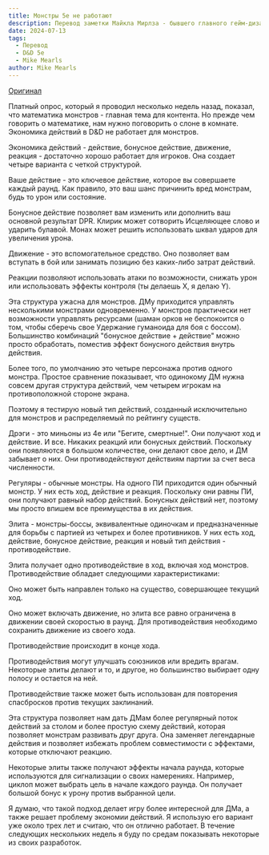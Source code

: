 ```yaml
---
title: Монстры 5e не работают
description: Перевод заметки Майкла Мирлза - бывшего главного гейм-дизайнера пятой редакции D&D про механику монстров
date: 2024-07-13
tags:
  - Перевод
  - D&D 5e
  - Mike Mearls
author: Mike Mearls
---
```


[Оригинал](https://www.patreon.com/posts/5e-monsters-dont-107892435)

Платный опрос, который я проводил несколько недель назад, показал, что математика монстров - главная тема для контента. Но прежде чем говорить о математике, нам нужно поговорить о слоне в комнате. Экономика действий в D&D не работает для монстров.

Экономика действий - действие, бонусное действие, движение, реакция - достаточно хорошо работает для игроков. Она создает четыре варианта с четкой структурой.

Ваше действие - это ключевое действие, которое вы совершаете каждый раунд. Как правило, это ваш шанс причинить вред монстрам, будь то урон или состояние.

Бонусное действие позволяет вам изменить или дополнить ваш основной результат DPR. Клирик может сотворить Исцеляющее слово и ударить булавой. Монах может решить использовать шквал ударов для увеличения урона.

Движение - это вспомогательное средство. Оно позволяет вам вступать в бой или занимать позицию без каких-либо затрат действий.

Реакции позволяют использовать атаки по возможности, снижать урон или использовать эффекты контроля (ты делаешь X, я делаю Y).

Эта структура ужасна для монстров. ДМу приходится управлять несколькими монстрами одновременно. У монстров практически нет возможности управлять ресурсами (шаман орков не беспокоится о том, чтобы сберечь свое Удержание гуманоида для боя с боссом). Большинство комбинаций "бонусное действие + действие" можно просто обработать, поместив эффект бонусного действия внутрь действия.

Более того, по умолчанию это четыре персонажа против одного монстра. Простое сравнение показывает, что одинокому ДМ нужна совсем другая структура действий, чем четырем игрокам на противоположной стороне экрана.

Поэтому я тестирую новый тип действий, созданный исключительно для монстров и распределяемый по рейтингу существ.

Дрэги - это миньоны из 4e или "Бегите, смертные!". Они получают ход и действие. И все. Никаких реакций или бонусных действий. Поскольку они появляются в большом количестве, они делают свое дело, и ДМ забывает о них. Они противодействуют действиям партии за счет веса численности.

Регуляры - обычные монстры. На одного ПИ приходится один обычный монстр. У них есть ход, действие и реакция. Поскольку они равны ПИ, они получают равный набор действий. Бонусных действий нет, поэтому мы просто впишем все преимущества в их действия.

Элита - монстры-боссы, эквивалентные одиночкам и предназначенные для борьбы с партией из четырех и более противников. У них есть ход, действие, бонусное действие, реакция и новый тип действия - противодействие.

Элита получает одно противодействие в ход, включая ход монстров. Противодействие обладает следующими характеристиками:

Оно может быть направлен только на существо, совершающее текущий ход.

Оно может включать движение, но элита все равно ограничена в движении своей скоростью в раунд. Для противодействия необходимо сохранить движение из своего хода.

Противодействие происходит в конце хода.

Противодействия могут улучшать союзников или вредить врагам. Некоторые элиты делают и то, и другое, но большинство выбирает одну полосу и остается на ней.

Противодействие также может быть использован для повторения спасбросков против текущих заклинаний.

Эта структура позволяет нам дать ДМам более регулярный поток действий за столом и более простую схему действий, которая позволяет монстрам развивать друг друга. Она заменяет легендарные действия и позволяет избежать проблем совместимости с эффектами, которые отключают реакцию.

Некоторые элиты также получают эффекты начала раунда, которые используются для сигнализации о своих намерениях. Например, циклоп может выбрать цель в начале каждого раунда. Он получает большой бонус к урону против выбранной цели.

Я думаю, что такой подход делает игру более интересной для ДМа, а также решает проблему экономии действий. Я использую его вариант уже около трех лет и считаю, что он отлично работает. В течение следующих нескольких недель я буду по средам показывать некоторые из своих разработок.
